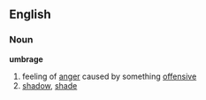 ==English==

=== Noun ===
'''umbrage'''
# feeling of [[anger]] caused by something [[offensive]]
# [[shadow]], [[shade]]